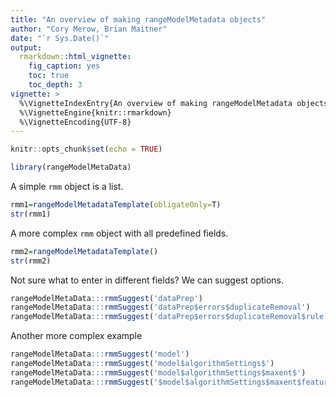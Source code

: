 ```yaml
---
title: "An overview of making rangeModelMetadata objects"
author: "Cory Merow, Brian Maitner"
date: "`r Sys.Date()`"
output: 
  rmarkdown::html_vignette:
    fig_caption: yes
    toc: true
    toc_depth: 3
vignette: >
  %\VignetteIndexEntry{An overview of making rangeModelMetadata objects}
  %\VignetteEngine{knitr::rmarkdown}
  %\VignetteEncoding{UTF-8}
---
```


```r
knitr::opts_chunk$set(echo = TRUE)
```

```r
library(rangeModelMetaData)
```

A simple `rmm` object is a list.
```r
rmm1=rangeModelMetadataTemplate(obligateOnly=T)
str(rmm1)
```

A more complex `rmm` object with all predefined fields.
```r
rmm2=rangeModelMetadataTemplate()
str(rmm2)
```

Not sure what to enter in different fields? We can suggest options.

```r
rangeModelMetaData:::rmmSuggest('dataPrep')
rangeModelMetaData:::rmmSuggest('dataPrep$errors$duplicateRemoval')
rangeModelMetaData:::rmmSuggest('dataPrep$errors$duplicateRemoval$rule')
```

Another more complex example

```r
rangeModelMetaData:::rmmSuggest('model')
rangeModelMetaData:::rmmSuggest('model$algorithmSettings$')
rangeModelMetaData:::rmmSuggest('model$algorithmSettings$maxent$')
rangeModelMetaData:::rmmSuggest('$model$algorithmSettings$maxent$featureSet')
```

